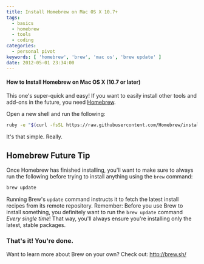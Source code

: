 ```yaml
---
title: Install Homebrew on Mac OS X 10.7+
tags:
  - basics
  - homebrew
  - tools
  - coding
categories:
  - personal pivot
keywords: [ 'homebrew', 'brew', 'mac os', 'brew update' ]
date: 2012-05-01 23:34:00
---
```


#### How to Install Homebrew on Mac OS X (10.7 or later)

This one's super-quick and easy! If you want to easily install other tools and add-ons in the future, you need [Homebrew](http://brew.sh/ "Homebrew").

Open a new shell and run the following:

```bash
ruby -e "$(curl -fsSL https://raw.githubusercontent.com/Homebrew/install/master/install)"
```

It's that simple. Really.

## Homebrew Future Tip
Once Homebrew has finished installing, you'll want to make sure to always run the following before trying to install anything using the `brew` command:

```bash
brew update
```

Running Brew's `update` command instructs it to fetch the latest install recipes from its remote repository. Remember: Before you use Brew to install something, you definitely want to run the `brew update` command _Every single time_! That way, you'll always ensure you're installing only the latest, stable packages.

### That's it! You're done.

Want to learn more about Brew on your own?  Check out: http://brew.sh/
